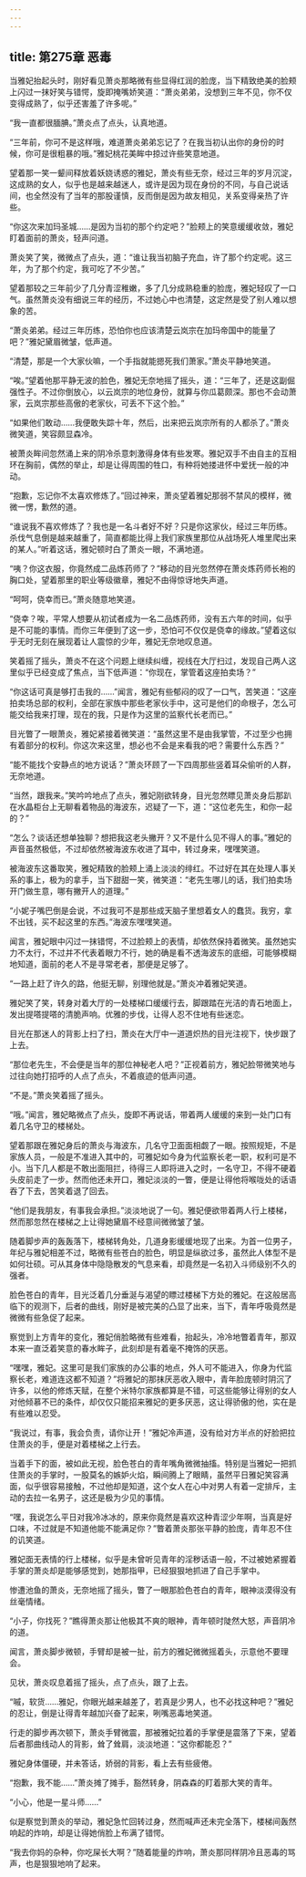 ```yaml
---
---
---
```

title: 第275章 恶毒
---



当雅妃抬起头时，刚好看见萧炎那略微有些显得红润的脸庞，当下精致绝美的脸颊上闪过一抹好笑与错愕，旋即掩嘴娇笑道：“萧炎弟弟，没想到三年不见，你不仅变得成熟了，似乎还害羞了许多呢。”

“我一直都很腼腆。”萧炎点了点头，认真地道。

“三年前，你可不是这样哦，难道萧炎弟弟忘记了？在我当初认出你的身份的时候，你可是很粗暴的哦。”雅妃桃花美眸中掠过许些笑意地道。

望着那一笑一颦间释放着妖娆诱惑的雅妃，萧炎有些无奈，经过三年的岁月沉淀，这成熟的女人，似乎也是越来越迷人，或许是因为现在身份的不同，与自己说话间，也全然没有了当年的那股谨慎，反而倒是因为故友相见，关系变得亲热了许些。

“你这次来加玛圣城……是因为当初的那个约定吧？”脸颊上的笑意缓缓收敛，雅妃盯着面前的萧炎，轻声问道。

萧炎笑了笑，微微点了点头，道：“谁让我当初脑子充血，许了那个约定呢。这三年，为了那个约定，我可吃了不少苦。”

望着那较之三年前少了几分青涩稚嫩，多了几分成熟稳重的脸庞，雅妃轻叹了一口气。虽然萧炎没有细说三年的经历，不过她心中也清楚，这定然是受了别人难以想象的苦。

“萧炎弟弟。经过三年历练，恐怕你也应该清楚云岚宗在加玛帝国中的能量了吧？”雅妃黛眉微皱，低声道。

“清楚，那是一个大家伙嘛，一个手指就能摁死我们萧家。”萧炎平静地笑道。

“唉。”望着他那平静无波的脸色，雅妃无奈地摇了摇头，道：“三年了，还是这副倔强性子。不过你倒放心，以云岚宗的地位身份，就算与你瓜葛颇深。那也不会动萧家，云岚宗那些高傲的老家伙，可丢不下这个脸。”

“如果他们敢动……我便敢失踪十年，然后，出来把云岚宗所有的人都杀了。”萧炎微笑道，笑容颇显森冷。

被萧炎眸间忽然涌上来的阴冷杀意刺激得身体有些发寒。雅妃双手不由自主的互相环在胸前，偶然的举止，却是让得周围的牲口，有种将她搂进怀中爱抚一般的冲动。

“抱歉，忘记你不太喜欢修炼了。”回过神来，萧炎望着雅妃那弱不禁风的模样，微微一愣，歉然的道。

“谁说我不喜欢修炼了？我也是一名斗者好不好？只是你这家伙，经过三年历练。杀伐气息倒是越来越重了，简直都能比得上我们家族里那位从战场死人堆里爬出来的某人。”听着这话，雅妃顿时白了萧炎一眼，不满地道。

“咦？你这衣服，你竟然成二品炼药师了？”移动的目光忽然停在萧炎炼药师长袍的胸口处，望着那里的职业等级徽章，雅妃不由得惊讶地失声道。

“呵呵，侥幸而已。”萧炎随意地笑道。

“侥幸？唉，平常人想要从初试者成为一名二品炼药师，没有五六年的时间，似乎是不可能的事情。而你三年便到了这一步，恐怕可不仅仅是侥幸的缘故。”望着这似乎无时无刻在展现着让人震惊的少年，雅妃无奈地叹息道。

笑着摇了摇头，萧炎不在这个问题上继续纠缠，视线在大厅扫过，发现自己两人这里似乎已经变成了焦点，当下低声道：“你现在，掌管着这座拍卖场？”

“你这话可真是够打击我的……”闻言，雅妃有些郁闷的叹了一口气，苦笑道：“这座拍卖场总部的权利，全部在家族中那些老家伙手中，这可是他们的命根子，怎么可能交给我来打理，现在的我，只是作为这里的监察代长老而已。”

目光瞥了一眼萧炎，雅妃紧接着微笑道：“虽然这里不是由我掌管，不过至少也拥有着部分的权利。你这次来这里，想必也不会是来看我的吧？需要什么东西？”

“能不能找个安静点的地方说话？”萧炎环顾了一下四周那些竖着耳朵偷听的人群，无奈地道。

“当然，跟我来。”笑吟吟地点了点头，雅妃刚欲转身，目光忽然瞟见萧炎身后那趴在水晶柜台上无聊看着物品的海波东，迟疑了一下，道：“这位老先生，和你一起的？”

“怎么？谈话还想单独聊？想把我这老头撇开？又不是什么见不得人的事。”雅妃的声音虽然极低，不过却依然被海波东收进了耳中，转过身来，嘿嘿笑道。

被海波东这番取笑，雅妃精致的脸颊上涌上淡淡的绯红。不过好在其在处理人事关系的事上，极为的拿手，当下甜甜一笑，微笑道：“老先生哪儿的话，我们拍卖场开门做生意，哪有撇开人的道理。”

“小妮子嘴巴倒是会说，不过我可不是那些成天脑子里想着女人的蠢货。我穷，拿不出钱，买不起这里的东西。”海波东嘿嘿笑道。

闻言，雅妃眼中闪过一抹错愕，不过脸颊上的表情，却依然保持着微笑。虽然她实力不太行，不过并不代表着眼力不行，她的确是看不透海波东的底细，可能够模糊地知道，面前的老人不是寻常老者，那便是足够了。

“一路上赶了许久的路，他挺无聊，别理他就是。”萧炎冲着雅妃笑道。

雅妃笑了笑，转身对着大厅的一处楼梯口缓缓行去，脚跟踏在光洁的青石地面上，发出提嗒提嗒的清脆声响。优雅的步伐，让得人忍不住地有些迷恋。

目光在那迷人的背影上扫了扫，萧炎在大厅中一道道炽热的目光注视下，快步跟了上去。

“那位老先生，不会便是当年的那位神秘老人吧？”正视着前方，雅妃脸带微笑地与过往向她打招呼的人点了点头，不着痕迹的低声问道。

“不是。”萧炎笑着摇了摇头。

“哦。”闻言，雅妃略微点了点头，旋即不再说话，带着两人缓缓的来到一处门口有着几名守卫的楼梯处。

望着那跟在雅妃身后的萧炎与海波东，几名守卫面面相觑了一眼。按照规矩，不是家族人员，一般是不准进入其中的，可雅妃如今身为代监察长老一职，权利可是不小。当下几人都是不敢出面阻拦，待得三人即将进入之时，一名守卫，不得不硬着头皮前走了一步。然而他还未开口，雅妃淡淡的一瞥，便是让得他将喉咙处的话语吞了下去，苦笑着退了回去。

“他们是我朋友，有事我会承担。”淡淡地说了一句。雅妃便欲带着两人行上楼梯，然而那忽然在楼梯之上让得她黛眉不经意间微微皱了皱。

随着脚步声的轰轰落下，楼梯转角处，几道身影缓缓地现了出来。为首一位男子，年纪与雅妃相差不过，略微有些苍白的脸色，明显是纵欲过多，虽然此人体型不是如何壮硕。可从其身体中隐隐散发的气息来看，却竟然是一名初入斗师级别不久的强者。

脸色苍白的青年，目光泛着几分垂涎与渴望的瞟过楼梯下方处的雅妃。在这般居高临下的观测下，后者的曲线，刚好是被完美的凸显了出来，当下，青年呼吸竟然是微微有些急促了起来。

察觉到上方青年的变化，雅妃俏脸略微有些难看，抬起头，冷冷地瞥着青年，那双本来一直泛着笑意的春水眸子，此刻却是有着毫不掩饰的厌恶。

“嘿嘿，雅妃。这里可是我们家族的办公事的地点，外人可不能进入，你身为代监察长老，难道连这都不知道？”将雅妃的那抹厌恶收入眼中，青年脸庞顿时阴沉了许多，以他的修炼天赋，在整个米特尔家族都算是不错，可这些能够让得别的女人对他倾慕不已的条件，却仅仅只能招来雅妃的更多厌恶，这让得骄傲的他，实在是有些难以忍受。

“我说过，有事，我会负责，请你让开！”雅妃冷声道，没有给对方半点的好脸把拉住萧炎的手，便是对着楼梯之上行去。

当着手下的面，被如此无视，脸色苍白的青年嘴角微微抽搐。特别是当雅妃一把抓住萧炎的手掌时，一股莫名的嫉妒火焰，瞬间腾上了眼睛，虽然平日雅妃笑容满面，似乎很容易接触，不过他却是知道，这个女人在心中对男人有着一定排斥，主动的去拉一名男子，这还是极为少见的事情。

“嘿，我说怎么平日对我冷冰冰的，原来你竟然是喜欢这种青涩少年啊，当真是好口味，不过就是不知道他能不能满足你？”瞥着萧炎那张平静的脸庞，青年忍不住的讥笑道。

雅妃面无表情的行上楼梯，似乎是未曾听见青年的淫秽话语一般，不过被她紧握着手掌的萧炎却是能够感觉到，她那指甲，已经狠狠地抓进了自己手掌中。

惨遭池鱼的萧炎，无奈地摇了摇头，瞥了一眼那脸色苍白的青年，眼神淡漠得没有丝毫情绪。

“小子，你找死？”瞧得萧炎那让他极其不爽的眼神，青年顿时陡然大怒，声音阴冷的道。

闻言，萧炎脚步微顿，手臂却是被一扯，前方的雅妃微微摇着头，示意他不要理会。

见状，萧炎叹息着摇了摇头，点了点头，跟了上去。

“嘁，软货……雅妃，你眼光越来越差了，若真是少男人，也不必找这种吧？”雅妃的忍让，倒是让得青年越加兴奋了起来，咧嘴恶毒地笑道。

行走的脚步再次顿下，萧炎手臂微震，那被雅妃拉着的手掌便是震落了下来，望着后者那曲线动人的背影，耸了耸肩，淡淡地道：“这你都能忍？”

雅妃身体僵硬，并未答话，娇弱的背影，看上去有些疲倦。

“抱歉，我不能……”萧炎摊了摊手，豁然转身，阴森森的盯着那大笑的青年。

“小心，他是一星斗师……”

似是察觉到萧炎的举动，雅妃急忙回转过身，然而喊声还未完全落下，楼梯间轰然响起的炸响，却是让得她俏脸上布满了错愕。

“我去你妈的杂种，你吃屎长大啊？”随着能量的炸响，萧炎那同样阴冷且恶毒的骂声，也是狠狠地响了起来。
